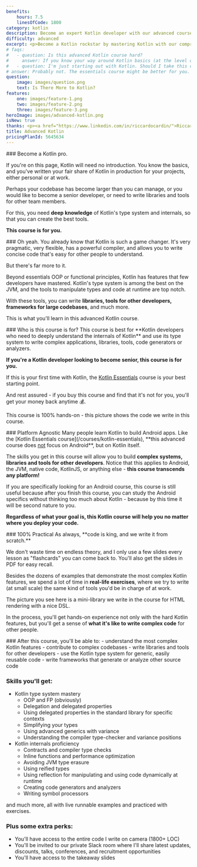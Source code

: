 ```yaml
---
benefits:
    hours: 7.5
    linesOfCode: 1800
category: kotlin
description: Become an expert Kotlin developer with our advanced course. Master Kotlin through clear lessons, practical exercises, and a smooth learning curve. Ideal for those already comfortable with Kotlin essentials, this course will elevate your coding skills to the next level.
difficulty: advanced
excerpt: <p>Become a Kotlin rockstar by mastering Kotlin with our comprehensive, hands-on advanced course</p>
# faqs:
#   - question: Is this advanced Kotlin course hard?
#     answer: If you know your way around Kotlin basics (at the level of the Kotlin Essentials course), you should be fine. If this is your first time with Kotlin (or first time coding), I recommend you take the Kotlin Essentials course first.
#   - question: I'm just starting out with Kotlin. Should I take this course?
# answer: Probably not. The essentials course might be better for you.
question:
    image: images/question.png
    text: Is There More to Kotlin?
features:
    one: images/feature-1.png
    two: images/feature-2.png
    three: images/feature-3.png
heroImage: images/advanced-kotlin.png
isNew: true
thanks: <p><a href="https://www.linkedin.com/in/riccardocardin/">Riccardo Cardin</a>, one of the best Rock the JVM alumni, now a senior software engineer and an important contributor on the <a href="/articles/1">Rock the JVM blog</a>, focusing on high-performance systems in Scala, Kotlin and Java. Big thanks, Riccardo, for reviewing the code I prepared for this course.</p><br/><p><a href="https://www.freepik.com/free-photo/3d-render-spotlights-grunge-brick-wall_1202914.htm">kjpargeter on Freepik</a> for the free background I used for photoshopping the banner of the course.</p>
title: Advanced Kotlin
pricingPlanId: 5645634
---
```



<CourseLayout>
<Fragment slot="goal">
### Become a Kotlin pro.

If you're on this page, Kotlin will need no introduction. You know the basics, and you've written your fair share of Kotlin in production for your projects, either personal or at work.

Perhaps your codebase has become larger than you can manage, or you would like to become a senior developer, or need to write libraries and tools for other team members.

For this, you need **deep knowledge** of Kotlin's type system and internals, so that you can create the best tools.

**This course is for you.**

</Fragment>
<Fragment slot="question">
### Oh yeah.
You already know that Kotlin is such a game changer. It's very pragmatic, very flexible, has a powerful compiler, and allows you to write concise code that's easy for other people to understand.

But there's far more to it.

Beyond essentials OOP or functional principles, Kotlin has features that few developers have mastered. Kotlin's type system is among the best on the JVM, and the tools to manipulate types and code at runtime are top notch.

With these tools, you can write **libraries, tools for other developers, frameworks for large codebases**, and much more.

This is what you'll learn in this advanced Kotlin course.

</Fragment>
<Fragment slot="feature1">
### Who is this course is for?
This course is best for **Kotlin developers who need to deeply understand the internals of Kotlin** and use its type system to write complex applications, libraries, tools, code generators or analyzers.

**If you're a Kotlin developer looking to become senior, this course is for you.**

If this is your first time with Kotlin, the [Kotlin Essentials](/courses/kotlin-essentials) course is your best starting point.

And rest assured - if you buy this course and find that it's not for you, you'll get your money back anytime 💰.

This course is 100% hands-on - this picture shows the code we write in this course.

</Fragment>
<Fragment slot="feature2">
### Platform Agnostic
Many people learn Kotlin to build Android apps. Like the [Kotlin Essentials course](/courses/kotlin-essentials), **this advanced course does <ins>not</ins> focus on Android**, but on Kotlin itself.

The skills you get in this course will allow you to build **complex systems, libraries and tools for other developers**. Notice that this applies to Android, the JVM, native code, KotlinJS, or anything else - **this course transcends any platform!**

If you are specifically looking for an Android course, this course is still useful because after you finish this course, you can study the Android specifics without thinking too much about Kotlin - because by this time it will be second nature to you.

**Regardless of what your goal is, this Kotlin course will help you no matter where you deploy your code.**

</Fragment>
<Fragment slot="feature3">
### 100% Practical
As always, **code is king, and we write it from scratch.**

We don't waste time on endless theory, and I only use a few slides every lesson as "flashcards" you can come back to. You'll also get the slides in PDF for easy recall.

Besides the dozens of examples that demonstrate the most complex Kotlin features, we spend a lot of time in **real-life exercises**, where we try to write (at small scale) the same kind of tools you'd be in charge of at work.

The picture you see here is a mini-library we write in the course for HTML rendering with a nice DSL.

In the process, you'll get hands-on experience not only with the hard Kotlin features, but you'll get a sense of **what it's like to write complex code** for other people.

</Fragment>
<Fragment slot="skills">
### After this course, you'll be able to:
- understand the most complex Kotlin features
- contribute to complex codebases
- write libraries and tools for other developers
- use the Kotlin type system for generic, easily reusable code
- write frameworks that generate or analyze other source code

### Skills you'll get:

- Kotlin type system mastery
    - OOP and FP (obviously)
    - Delegation and delegated properties
    - Using delegated properties in the standard library for specific contexts
    - Simplifying your types
    - Using advanced generics with variance
    - Understanding the compiler type-checker and variance positions
- Kotlin internals proficiency
    - Contracts and compiler type checks
    - Inline functions and performance optimization
    - Avoiding JVM type erasure
    - Using reified types
    - Using reflection for manipulating and using code dynamically at runtime
    - Creating code generators and analyzers
    - Writing symbol processors

and much more, all with live runnable examples and practiced with exercises.

### Plus some extra perks:

- You'll have access to the entire code I write on camera (1800+ LOC)
- You'll be invited to our private Slack room where I'll share latest updates, discounts, talks, conferences, and recruitment opportunities
- You'll have access to the takeaway slides

</Fragment>
</CourseLayout>
